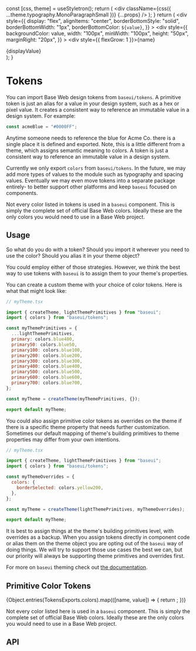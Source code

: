 <!--
Copyright (c) Uber Technologies, Inc.

This source code is licensed under the MIT license found in the
LICENSE file in the root directory of this source tree.
-->




  const [css, theme] = useStyletron();
  return (
    <div
      className={css({ ...theme.typography.MonoParagraphSmall })}
      {...props}
    />
  );
}
  return (
    <div
      style={{
        display: "flex",
        alignItems: "center",
        borderBottomStyle: "solid",
        borderBottomWidth: "1px",
        borderBottomColor: `${value}`,
      }}
    >
      <div
        style={{
          backgroundColor: value,
          width: "100px",
          minWidth: "100px",
          height: "50px",
          marginRight: "20px",
        }}
      ></div>
      <div style={{ flexGrow: 1 }}>{name}</div>
      <div>{displayValue}</div>
    </div>
  );
}

# Tokens

You can import Base Web design tokens from `baseui/tokens`. A primitive token is just an alias for a value in your design system, such as a hex or pixel value. It creates a consistent way to reference an immutable value in a design system. For example:

```js
const acmeBlue = "#0000FF";
```

Anytime someone needs to reference the blue for Acme Co. there is a single place it is defined and exported. Note, this is a little different from a theme, which assigns semantic meaning to colors. A token is just a consistent way to reference an immutable value in a design system.

Currently we only export `colors` from `baseui/tokens`. In the future, we may add more types of values to the module such as typography and spacing values. Eventually we may even move tokens into a separate package entirely- to better support other platforms and keep `baseui` focused on components.

Not every color listed in tokens is used in a `baseui` component. This is simply the complete set of official Base Web colors. Ideally these are the only colors you would need to use in a Base Web project.

## Usage

So what do you do with a token? Should you import it wherever you need to use the color? Should you alias it in your theme object?

You could employ either of those strategies. However, we think the best way to use tokens with `baseui` is to assign them to your theme's properties.

You can create a custom theme with your choice of color tokens. Here is what that might look like:

```js
// myTheme.tsx

import { createTheme, lightThemePrimitives } from "baseui";
import { colors } from "baseui/tokens";

const myThemePrimitives = {
  ...lightThemePrimitives,
  primary: colors.blue400,
  primary50: colors.blue50,
  primary100: colors.blue100,
  primary200: colors.blue200,
  primary300: colors.blue300,
  primary400: colors.blue400,
  primary500: colors.blue500,
  primary600: colors.blue600,
  primary700: colors.blue700,
};

const myTheme = createTheme(myThemePrimitives, {});

export default myTheme;
```

You could also assign primitive color tokens as overrides on the theme if there is a specific theme property that needs further customization.
Sometimes our default mapping of theme's building primitives to theme properties may differ from your own intentions.

```js
// myTheme.tsx

import { createTheme, lightThemePrimitives } from "baseui";
import { colors } from "baseui/tokens";

const myThemeOverrides = {
  colors: {
    borderSelected: colors.yellow200,
  },
};

const myTheme = createTheme(lightThemePrimitives, myThemeOverrides);

export default myTheme;
```

It is best to assign things at the theme's building primitives level, with overrides as a backup.
When you assign tokens directly in component code or alias them on the theme object you
are opting out of the `baseui` way of doing things. We will try to support those use
cases the best we can, but our priority will always be supporting theme primitives and
overrides first.

For more on `baseui` theming check out [the documentation](/guides/theming).

## Primitive Color Tokens

<ColorPreviewContainer>
  {Object.entries(TokensExports.colors).map(([name, value]) => {
    return <ColorPreview name={name} value={value} displayValue={value} />;
  })}
</ColorPreviewContainer>

Not every color listed here is used in a `baseui` component. This is simply the complete set of official Base Web colors. Ideally these are the only colors you would need to use in a Base Web project.

## API

<Exports
  component={TokensExports}
  title="Tokens exports"
  path="baseui/tokens"
/>
